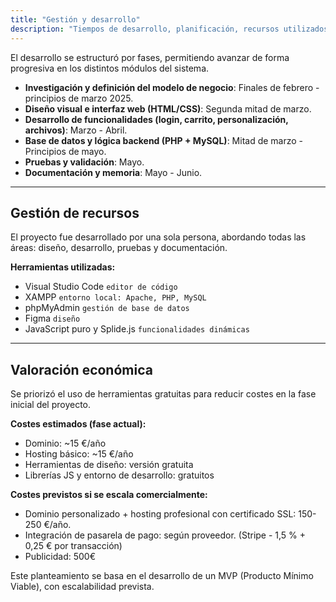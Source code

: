 ```yaml
---
title: "Gestión y desarrollo"
description: "Tiempos de desarrollo, planificación, recursos utilizados y valoración económica del proyecto web."
---
```




<Aside type="note">El desarrollo se estructuró por fases, permitiendo avanzar de forma progresiva en los distintos módulos del sistema.</Aside>

- **Investigación y definición del modelo de negocio**: Finales de febrero - principios de marzo 2025.  
- **Diseño visual e interfaz web (HTML/CSS)**: Segunda mitad de marzo.  
- **Desarrollo de funcionalidades (login, carrito, personalización, archivos)**: Marzo - Abril.  
- **Base de datos y lógica backend (PHP + MySQL)**: Mitad de marzo - Principios de mayo.  
- **Pruebas y validación**: Mayo.  
- **Documentación y memoria**: Mayo - Junio.

---

## Gestión de recursos

<Aside type="tip">El proyecto fue desarrollado por una sola persona, abordando todas las áreas: diseño, desarrollo, pruebas y documentación.</Aside>

**Herramientas utilizadas:**

- Visual Studio Code `editor de código`
- XAMPP `entorno local: Apache, PHP, MySQL`
- phpMyAdmin `gestión de base de datos`
- Figma `diseño` 
- JavaScript puro y Splide.js `funcionalidades dinámicas`

---

## Valoración económica

<Aside type="caution">Se priorizó el uso de herramientas gratuitas para reducir costes en la fase inicial del proyecto.</Aside>

**Costes estimados (fase actual):**

- Dominio: ~15 €/año  
- Hosting básico: ~15 €/año  
- Herramientas de diseño: versión gratuita  
- Librerías JS y entorno de desarrollo: gratuitos  

**Costes previstos si se escala comercialmente:**

- Dominio personalizado + hosting profesional con certificado SSL: 150-250 €/año.
- Integración de pasarela de pago: según proveedor. (Stripe - 1,5 % + 0,25 € por transacción)
- Publicidad: 500€

<Aside type="note">Este planteamiento se basa en el desarrollo de un MVP (Producto Mínimo Viable), con escalabilidad prevista.</Aside>

